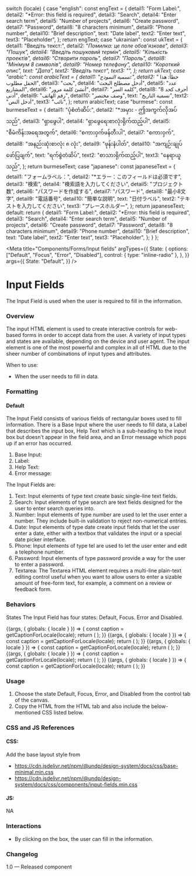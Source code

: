 
  switch (locale) {
    case "english":
      const engText = {
        detail1: "Form Label:",
        detail2: "*Error: this field is required",
        detail3: "Search",
        detail4: "Enter search term",
        detail5: "Number of projects",
        detail6: "Create password",
        detail7: "Password",
        detail8: "8 characters minimum",
        detail9: "Phone number",
        detail10: "Brief description",
        text: "Date label",
        text2: "Enter text",
        text3: "Placeholder",
      };
      return engText;
    case "ukrainian":
      const ukText = {
        detail1: "Введіть текст:",
        detail2: "*Помилка: це поле обов'язкове",
        detail3: "Пошук",
        detail4: "Введіть пошуковий термін",
        detail5: "Кількість проектів",
        detail6: "Створити пароль",
        detail7: "Пароль",
        detail8: "Мінімум 8 символів",
        detail9: "Номер телефону",
        detail10: "Короткий опис",
        text: "Дата",
        text2: "Введіть текст",
        text3: "",
      };
      return ukText;
    case "arabic":
      const arabicText = {
        detail1: "تسمية النموذج:",
        detail2: "* خطأ: هذا الحقل مطلوب",
        detail3: "بحث",
        detail4: "أدخل مصطلح البحث",
        detail5: "عدد المشاريع",
        detail6: "أنشئ كلمة مرور",
        detail7: "كلمه السر",
        detail8: "8 أحرف كحد أدنى",
        detail9: "رقم الهاتف",
        detail10: "وصف مختصر",
        text: "تسمية التاريخ",
        text2: "أدخل النص",
        text3: "نائب",
      };
      return arabicText;
    case "burmese":
      const burmeseText = {
        detail1: "ပုံစံတံဆိပ်:",
        detail2: "*အမှား - ဤအကွက်လိုအပ်သည်",
        detail3: "ရှာဖွေပါ",
        detail4: "ရှာဖွေရေးစာလုံးရိုက်ထည့်ပါ",
        detail5: "စီမံကိန်းအရေအတွက်",
        detail6: "စကားဝှက်ဖန်တီးပါ",
        detail7: "စကားဝှက်",
        detail8: "အနည်းဆုံးစာလုံး ၈ လုံး",
        detail9: "ဖုန်းနံပါတ်",
        detail10: "အကျဉ်းချုပ်ဖော်ပြချက်",
        text: "ရက်စွဲတံဆိပ်",
        text2: "စာသားရိုက်ထည့်ပါ",
        text3: "နေရာယူသည်",
      };
      return burmeseText;
    case "japanese":
      const japaneseText = {
        detail1: "フォームラベル：",
        detail2: "*エラー：このフィールドは必須です",
        detail3: "検索",
        detail4: "検索語を入力してください",
        detail5: "プロジェクト数",
        detail6: "パスワードを作成する",
        detail7: "パスワード",
        detail8: "最小8文字",
        detail9: "電話番号",
        detail10: "簡単な説明",
        text: "日付ラベル",
        text2: "テキストを入力してください",
        text3: "プレースホルダー",
      };
      return japaneseText;
    default:
      return {
        detail1: "Form Label:",
        detail2: "*Error: this field is required",
        detail3: "Search",
        detail4: "Enter search term",
        detail5: "Number of projects",
        detail6: "Create password",
        detail7: "Password",
        detail8: "8 characters minimum",
        detail9: "Phone number",
        detail10: "Brief description",
        text: "Date label",
        text2: "Enter text",
        text3: "Placeholder",
      };
  }
};

<Meta
  title="Components/Forms/Input fields"
  argTypes={{
    State: {
      options: ["Default", "Focus", "Error", "Disabled"],
      control: { type: "inline-radio" },
    },
  }}
  args={{
    State: "Default",
  }}
/>

# Input Fields

The Input Field is used when the user is required to fill in the information.

### Overview

The input HTML element is used to create interactive controls for web-based forms in order to accept data from the user. A variety of input types and states are available, depending on the device and user agent. The input element is one of the most powerful and complex in all of HTML due to the sheer number of combinations of input types and attributes.

When to use:

- When the user needs to fill in data.

### Formatting

#### Default

The Input Field consists of various fields of rectangular boxes used to fill information. There is a Base Input where the user needs to fill data, a Label that describes the input box, Help Text which is a sub-heading to the input box but doesn’t appear in the field area, and an Error message which pops up if an error has occurred.

1. Base Input:
2. Label:
3. Help Text:
4. Error message:

The Input Fields are:

1. Text: Input elements of type text create basic single-line text fields.
2. Search: Input elements of type search are text fields designed for the user to enter search queries into.
3. Number: Input elements of type number are used to let the user enter a number. They include built-in validation to reject non-numerical entries.
4. Date: Input elements of type date create input fields that let the user enter a date, either with a textbox that validates the input or a special date picker interface.
5. Phone: Input elements of type tel are used to let the user enter and edit a telephone number.
6. Password: Input elements of type password provide a way for the user to enter a password.
7. Textarea: The Textarea HTML element requires a multi-line plain-text editing control useful when you want to allow users to enter a sizable amount of free-form text, for example, a comment on a review or feedback form.

### Behaviors

States
The Input Field has four states: Default, Focus. Error and Disabled.

<Canvas>
  <Story name="Date">
    {(args, { globals: { locale } }) => {
      const caption = getCaptionForLocale(locale);
      return (
        <Inputcomponent
          labelText={caption.text}
          errorText={caption.detail2}
          element="input"
          type="date"
          id="date"
          placeholder="dd/mm/yyyy"
          {...args}
        ></Inputcomponent>
      );
    }}
  </Story>
</Canvas>

<Canvas>
  <Story name="Number">
    {(args, { globals: { locale } }) => {
      const caption = getCaptionForLocale(locale);
      return (
        <Inputcomponent
          labelText={caption.detail5}
          errorText={caption.detail2}
          element="input"
          type="number"
          id="number"
          pattern="[0-9]*"
          placeholder={caption.text3}
          {...args}
        ></Inputcomponent>
      );
    }}
  </Story>
</Canvas>

<Canvas>
  <Story name="Password">
    {(args, { globals: { locale } }) => {
      const caption = getCaptionForLocale(locale);
      return (
        <Inputcomponent
          labelText={caption.detail6}
          element="input"
          helpText={caption.detail8}
          errorText={caption.detail2}
          type="password"
          id="password"
          minlength="8"
          placeholder={caption.detail7}
          {...args}
        ></Inputcomponent>
      );
    }}
  </Story>
</Canvas>

<Canvas>
  <Story name="Telephone">
    {(args, { globals: { locale } }) => {
      const caption = getCaptionForLocale(locale);
      return (
        <Inputcomponent
          labelText={caption.detail9}
          element="input"
          type="tel"
          id="tel"
          errorText={caption.detail2}
          placeholder="+234 000 000 0000"
          pattern="[0-9]{3}-[0-9]{2}-[0-9]{3}"
          {...args}
        ></Inputcomponent>
      );
    }}
  </Story>
</Canvas>

<Canvas>
  <Story name="Text">
    {(args, { globals: { locale } }) => {
      const caption = getCaptionForLocale(locale);
      return (
        <Inputcomponent
          labelText={caption.detail1}
          errorText={caption.detail2}
          element="input"
          type="text"
          id="text"
          placeholder={caption.text3}
          {...args}
        ></Inputcomponent>
      );
    }}
  </Story>
</Canvas>

### Usage

1. Choose the state Default, Focus, Error, and Disabled from the control tab of the canvas.
2. Copy the HTML from the HTML tab and also include the below-mentioned CSS listed below.

### CSS and JS References

#### CSS:

Add the base layout style from

- https://cdn.jsdelivr.net/npm/@undp/design-system/docs/css/base-minimal.min.css
- https://cdn.jsdelivr.net/npm/@undp/design-system/docs/css/components/input-fields.min.css

#### JS:

NA

### Interactions

- By clicking on the box, the user can fill in the information.

### Changelog

1.0 — Released component
